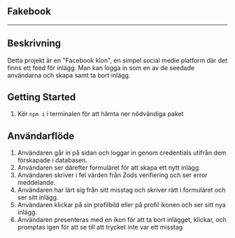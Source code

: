 ## Fakebook
---

## Beskrivning

Detta projekt är en "Facebook klon", en simpel social medie platform där det finns ett feed för inlägg. Man kan logga in som en av de seedade användarna och skapa samt ta bort inlägg. 

## Getting Started
1. Kör ``npm i`` i terminalen för att hämta ner nödvändiga paket


## Användarflöde
1. Användaren går in på sidan och loggar in genom credentials utifrån dem förskapade i databasen.
2. Användaren ser därefter formuläret för att skapa ett nytt inlägg.
3. Användaren skriver i fel värden från Zods verifiering och ser error meddelande.
4. Användaren har lärt sig från sitt misstag och skriver rätt i formuläret och ser sitt inlägg.
5. Användaren klickar på sin profilbild eller på profil ikonen och ser sitt nya inlägg.
6. Användaren presenteras med en ikon för att ta bort inlägget, klickar, och promptas igen för att se till att trycket inte var ett misstag




